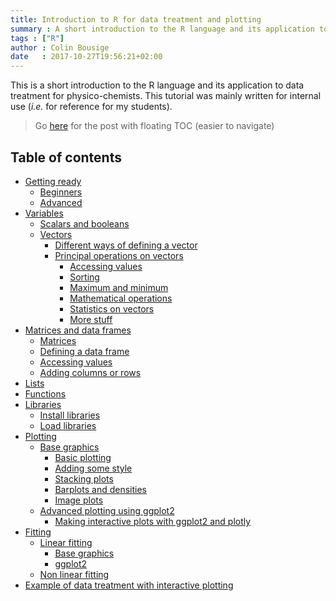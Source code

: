 ```yaml
---
title: Introduction to R for data treatment and plotting
summary : A short introduction to the R language and its application to data treatment for physico-chemists
tags : ["R"]
author : Colin Bousige
date   : 2017-10-27T19:56:21+02:00
---
```


This is a short introduction to the R language and its application to data treatment for physico-chemists.
This tutorial was mainly written for internal use (_i.e._ for reference for my students).


> Go [here](../tutoR_float.html) for the post with floating TOC (easier to navigate)



## Table of contents

<!-- MarkdownTOC depth=4 -->

- [Getting ready](../tutoR_float.html#getting-ready)
    - [Beginners](../tutoR_float.html#beginners)
    - [Advanced](../tutoR_float.html#advanced)
- [Variables](../tutoR_float.html#variables)
    - [Scalars and booleans](../tutoR_float.html#scalars-and-booleans)
    - [Vectors](../tutoR_float.html#vectors)
        - [Different ways of defining a vector](../tutoR_float.html#different-ways-of-defining-a-vector)
        - [Principal operations on vectors](../tutoR_float.html#principal-operations-on-vectors)
            - [Accessing values](../tutoR_float.html#accessing-values)
            - [Sorting](../tutoR_float.html#sorting)
            - [Maximum and minimum](../tutoR_float.html#maximum-and-minimum)
            - [Mathematical operations](../tutoR_float.html#mathematical-operations)
            - [Statistics on vectors](../tutoR_float.html#statistics-on-vectors)
            - [More stuff](../tutoR_float.html#more-stuff)
- [Matrices and data frames](../tutoR_float.html#matrices-and-data-frames)
    - [Matrices](../tutoR_float.html#matrices)
    - [Defining a data frame](../tutoR_float.html#defining-a-data-frame)
    - [Accessing values](../tutoR_float.html#accessing-values-1)
    - [Adding columns or rows](../tutoR_float.html#adding-columns-or-rows)
- [Lists](../tutoR_float.html#lists)
- [Functions](../tutoR_float.html#functions)
- [Libraries](../tutoR_float.html#libraries)
    - [Install libraries](../tutoR_float.html#install-libraries)
    - [Load libraries](../tutoR_float.html#load-libraries)
- [Plotting](../tutoR_float.html#plotting)
    - [Base graphics](../tutoR_float.html#base-graphics)
        - [Basic plotting](../tutoR_float.html#basic-plotting)
        - [Adding some style](../tutoR_float.html#adding-some-style)
        - [Stacking plots](../tutoR_float.html#stacking-plots)
        - [Barplots and densities](../tutoR_float.html#barplots-and-densities)
        - [Image plots](../tutoR_float.html#image-plots)
    - [Advanced plotting using ggplot2](../tutoR_float.html#advanced-plotting-using-ggplot2)
        - [Making interactive plots with ggplot2 and plotly](../tutoR_float.html#making-interactive-plots-with-ggplot2-and-plotly)
- [Fitting](../tutoR_float.html#fitting)
    - [Linear fitting](../tutoR_float.html#linear-fitting)
        - [Base graphics](../tutoR_float.html#base-graphics-1)
        - [ggplot2](../tutoR_float.html#ggplot2)
    - [Non linear fitting](../tutoR_float.html#non-linear-fitting)
- [Example of data treatment with interactive plotting](../tutoR_float.html#example-of-data-treatment-with-interactive-plotting)

<!-- /MarkdownTOC -->




